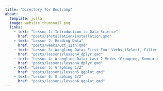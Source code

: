 ```yaml
---
title: "Directory for Bootcamp"
about:
  template: jolla
  image: website_thumbnail.png
  links:
    - text: "Lesson 1: Introduction to Data Science" 
      href: "posts/Installation/installation.qmd"
    - text: "Lesson 2: Reading Data" 
      href: "posts/weeks/Oct_12th.qmd"
    - text: "Lesson 3: Wangling Data: First Four Verbs (Select, Filter, Mutate, Arrange)"
      href: "posts/lessons/lesson4_dplyr.qmd"
    - text: "Lesson 4: Wrangling Data: Last 2 Verbs (Grouping, Summarising, and Arranging)"
      href: "posts/lessons/lesson4_dplyr.qmd"
    - text: "Lesson 5: Graphing 1/2"
      href: "posts/lessons/lesson5_ggplot.qmd"
    - text: "Lesson 6: Graphing 2/2"
      href: "posts/lessons/lesson6_ggplot.qmd"
---
```


